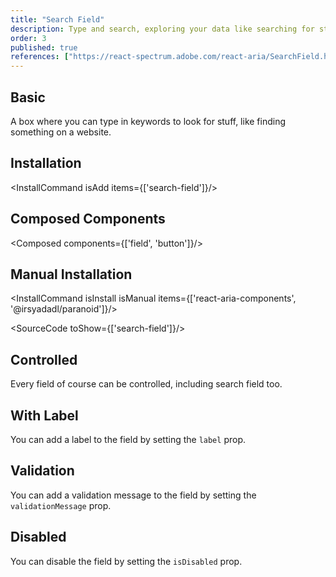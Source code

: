 ```yaml
---
title: "Search Field"
description: Type and search, exploring your data like searching for stars with a telescope, quick and responsive.
order: 3
published: true
references: ["https://react-spectrum.adobe.com/react-aria/SearchField.html#props", "https://paranoid.irsyad.co"]
---
```


## Basic

A box where you can type in keywords to look for stuff, like finding something on a website.
<How toUse="forms/search-field-demo" />

## Installation
<InstallCommand isAdd items={['search-field']}/>

## Composed Components
<Composed components={['field', 'button']}/>

## Manual Installation

<InstallCommand isInstall isManual items={['react-aria-components', '@irsyadadl/paranoid']}/>

<SourceCode toShow={['search-field']}/>

## Controlled
Every field of course can be controlled, including search field too.
<How toUse="forms/search-field-controlled-demo" />

## With Label
You can add a label to the field by setting the `label` prop.
<How toUse="forms/search-field-with-label-demo" />

## Validation
You can add a validation message to the field by setting the `validationMessage` prop.
<How toUse="forms/search-field-validation-demo" />

## Disabled
You can disable the field by setting the `isDisabled` prop.
<How toUse="forms/search-field-disabled-demo" />

